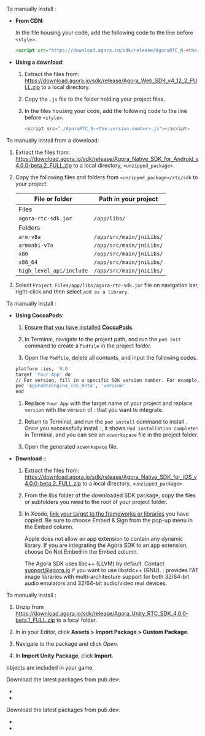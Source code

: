 
<PlatformWrapper platform="web">

To manually install <Vpd k="SDK" />:

- **From CDN**:

    In the file housing your code, add the following code to the line before `<style>`.

    ``` html
    <script src="https://download.agora.io/sdk/release/AgoraRTC_N-<the.version.number>.js"></script>
    ```

- **Using a download**:
    1. Extract the files from: https://download.agora.io/sdk/release/Agora_Web_SDK_v4_12_2_FULL.zip to a local directory.
    1. Copy the `.js` file to the folder holding your project files.
    1. In the files housing your code, add the following code to the line before `<style>`.

        ```js
        <script src="./AgoraRTC_N-<the.version.number>.js"></script>
        ```

</PlatformWrapper>

<PlatformWrapper platform="android">

To manually install <Vpd k="SDK" /> from a download:

1. Extract the files from: https://download.agora.io/sdk/release/Agora_Native_SDK_for_Android_v4.0.0-beta.2_FULL.zip to a local directory, `<unzipped_package>`.

2.  Copy the following files and folders from `<unzipped_package>/rtc/sdk` to your project:

    | File or folder           | Path in your project     |
    |--------------------------|--------------------------|
    | Files                    |                          |
    | `agora-rtc-sdk.jar`      | `/app/libs/`             |
    | Folders                  |                          |
    | `arm-v8a`                | `/app/src/main/jniLibs/` |
    | `armeabi-v7a`            | `/app/src/main/jniLibs/` |
    | `x86`                    | `/app/src/main/jniLibs/` |
    | `x86_64`                 | `/app/src/main/jniLibs/` |
    | `high_level_api/include` | `/app/src/main/jniLibs/` |

3.  Select `Project Files/app/libs/agora-rtc-sdk.jar` file on navigation bar, right-click and then select `add as a library`.

</PlatformWrapper>

<PlatformWrapper platform="ios">


To manually install <Vpd k="SDK" />:

- **Using CocoaPods**:

    1. [Ensure that you have installed **CocoaPods**](https://guides.cocoapods.org/using/getting-started.html#getting-started).

    2.  In Terminal, navigate to the project path, and run the `pod init` command to create a `Podfile` in the project folder.

    3.  Open the `Podfile`, delete all contents, and input the following codes.

    ``` bash
    platform :ios, '9.0'
    target 'Your App' do
    // For version, fill in a specific SDK version number. For example, 4.0.0-beta.1
    pod 'AgoraRtcEngine_iOS_Beta', 'version'
    end
    ```
    1. Replace `Your App` with the target name of your project and replace `version` with the version of <Vpd k="SDK" />: that you want to integrate.

    4.  Return to Terminal, and run the `pod install` command to install <Vpd k="SDK" />. Once you successfully install <Vpd k="SDK" />:, it shows `Pod installation complete!` in Terminal, and you can see an `xcworkspace` file in the project folder.

    5.  Open the generated `xcworkspace` file.


- **Download <Vpd k="SDK" />:**:

    1. Extract the files from: https://download.agora.io/sdk/release/Agora_Native_SDK_for_iOS_v4.0.0-beta.2_FULL.zip to a local directory, `<unzipped_package>`.

    2.  From the libs folder of the downloaded SDK package, copy the files or subfolders you need to the root of your project folder.

    3. In Xcode, [link your target to the frameworks or libraries](https://help.apple.com/xcode/mac/current/#/dev51a648b07) you have copied. Be sure to choose Embed & Sign from the pop-up menu in the Embed column.

        Apple does not allow an app extension to contain any dynamic library. If you are integrating the Agora SDK to an app extension, choose Do Not Embed in the Embed column.

        The Agora SDK uses libc++ (LLVM) by default. Contact support@agora.io if you want to use libstdc++ (GNU). <Vpd k="SDK" />: provides FAT image libraries with multi-architecture support for both 32/64-bit audio emulators and 32/64-bit audio/video real devices.

</PlatformWrapper>
<PlatformWrapper platform="unity">

To manually install <Vpd k="SDK" />:

1. Unzip <Vpd k="SDK" /> from https://download.agora.io/sdk/release/Agora_Unity_RTC_SDK_4.0.0-beta.1_FULL.zip to a local folder.

1. In in your <Vpl k="NAME" /> Editor, click **Assets > Import Package > Custom Package**.

1. Navigate to the <Vpd k="SDK" /> package and click *Open*.

1. In **Import Unity Package**, click **Import**.

<Vpd k="SDK" /> objects are included in your game.


</PlatformWrapper>

<PlatformWrapper platform="flutter">
Download the latest <Vpl k="NAME" /> packages from pub.dev:

- [<Vpd k="SDK" />](https://pub.dev/packages/agora_rtc_ng)
- [<Vg k="UIK" />](https://pub.dev/packages/agora_uikit)

</PlatformWrapper>

<PlatformWrapper platform="flutter">
Download the latest <Vpl k="NAME" /> packages from pub.dev:

- [<Vpd k="SDK" />](https://pub.dev/packages/agora_rtc_ng)
- [<Vg k="UIK" />](https://pub.dev/packages/agora_uikit)

</PlatformWrapper>